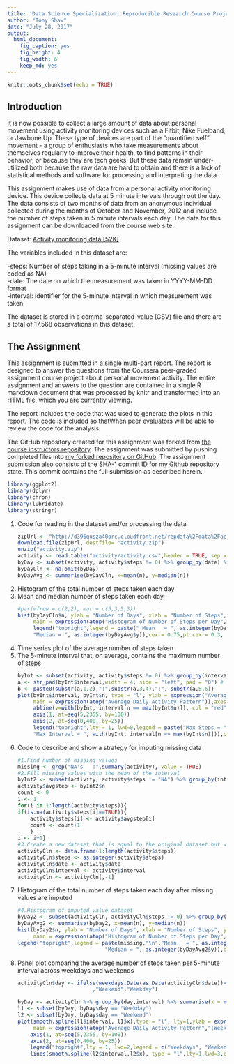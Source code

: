 ---
title: 'Data Science Specialization: Reproducible Research Course Project 1'
author: "Tony Shaw"
date: "July 28, 2017"
output: 
  html_document: 
    fig_caption: yes
    fig_height: 4
    fig_width: 6
    keep_md: yes
---

```{r setup, include=FALSE}
knitr::opts_chunk$set(echo = TRUE)
```

## Introduction

It is now possible to collect a large amount of data about personal movement using activity monitoring devices such as a Fitbit, Nike Fuelband, or Jawbone Up. These type of devices are part of the "quantified self" movement - a group of enthusiasts who take measurements about themselves regularly to improve their health, to find patterns in their behavior, or because they are tech geeks. But these data remain under-utilized both because the raw data are hard to obtain and there is a lack of statistical methods and software for processing and interpreting the data.

This assignment makes use of data from a personal activity monitoring device. This device collects data at 5 minute intervals through out the day. The data consists of two months of data from an anonymous individual collected during the months of October and November, 2012 and include the number of steps taken in 5 minute intervals each day.
The data for this assignment can be downloaded from the course web site:

Dataset: <a href="https://github.com/fordtronic/RepData_PeerAssessment1/blob/master/activity.zip">Activity monitoring data [52K]</a><br>

The variables included in this dataset are:

-steps: Number of steps taking in a 5-minute interval (missing values are coded as NA)<br>
-date: The date on which the measurement was taken in YYYY-MM-DD format<br>
-interval: Identifier for the 5-minute interval in which measurement was taken<br>

The dataset is stored in a comma-separated-value (CSV) file and there are a total of 17,568 observations in this dataset.

## The Assignment

This assignment is submitted in a single multi-part report. The report is designed to answer the questions from the Coursera peer-graded assignment course project about personal movement activity. The entire assignment and answers to the question are contained in a single R markdown document that was processed by knitr and transformed into an HTML file, which you are currently viewing.

The report includes the code that was used to generate the plots in this report. The code is included so thatWhen peer evaluators will be able to review the code for the analysis.

The GitHub repository created for this assignment was forked from <a href="https://github.com/rdpeng/RepData_PeerAssessment1"> the course instructors repository</a>. The assignment was submitted by pushing completed files into <a href="https://github.com/fordtronic/RepData_PeerAssessment1">my forked repository on GitHub</a>. The assignment submission also consists of the SHA-1 commit ID for my Github repository state. This commit contains the full submission as described herein.

```{r libs, echo=FALSE, warn.conflicts=FALSE,warning=FALSE, quietly=TRUE,message=FALSE}
library(ggplot2)
library(dplyr)
library(chron)
library(lubridate)
library(stringr)
```
<ol type="1">
  <li>Code for reading in the dataset and/or processing the data</li>
```{r readdata, echo=TRUE, warning=FALSE}
zipUrl <- "http://d396qusza40orc.cloudfront.net/repdata%2Fdata%2Factivity.zip"
download.file(zipUrl, destfile= "activity.zip")
unzip("activity.zip")
activity <- read.table("activity/activity.csv",header = TRUE, sep = ",")
byDay <- subset(activity, activity$steps != 0) %>% group_by(date) %>% summarise(n = sum(steps))
byDayCln <- na.omit(byDay)
byDayAvg <- summarise(byDayCln, x=mean(n), y=median(n))
```
<li>Histogram of the total number of steps taken each day</li>
<li>Mean and median number of steps taken each day</li>
```{r hist1data, echo=TRUE, warning=FALSE, fig.path="figure/"}
#par(mfrow = c(2,2), mar = c(5,3,5,3))
hist(byDayCln$n, ylab = "Number of Days", xlab = "Number of Steps", ylim = c(0,50), 
     main = expression(atop("Histogram of Number of Steps per Day","(All values)")))
     legend("topright",legend = paste(" Mean   = ", as.integer(byDayAvg$x),"\n",
     "Median = ", as.integer(byDayAvg$y)),cex = 0.75,pt.cex = 0.3, inset = .01,bty = "n")
```
<li>Time series plot of the average number of steps taken</li>
<li>The 5-minute interval that, on average, contains the maximum number of steps</li>
```{r timeseries, echo=TRUE, warning=FALSE, fig.path="figure/"}
byInt <- subset(activity, activity$steps != 0) %>% group_by(interval) %>% summarise(n = mean(steps))
a <- str_pad(byInt$interval,width = 4, side = "left", pad = "0") # %>% str_pad(width = 6, side = "right", pad = "0") 
b <- paste0(substr(a,1,2),":",substr(a,3,4),":", substr(a,5,6))
plot(byInt$interval, byInt$n, type = "l", ylab = expression("Average Steps"), col = "black", xlab = "Interval(HHMM)",
     main = expression(atop("Average Daily Activity Pattern")),axes = FALSE)
     abline(v=with(byInt, interval[n == max(byInt$n)]), col = "red", lwd = 2)
     axis(1, at=seq(5,2355, by=100))
     axis(2, at=seq(0,400, by=25))
     legend("topright",lty = 1, lwd=0,legend = paste("Max Steps = ", as.integer(max(byInt$n))," @","\n", 
     "Max Interval = ", with(byInt, interval[n == max(byInt$n)])),col=c("red"),cex = 0.75,pt.cex = 0.3, inset = .01,bty = "n")
```
<li>Code to describe and show a strategy for imputing missing data</li>
```{r imputedata, echo=TRUE, warning=FALSE}
#1.Find number of missing values
missing <- grep("NA's   :",summary(activity), value = TRUE)
#2.Fill missing values with the mean of the interval
byInt2 <- subset(activity, activity$steps != "NA") %>% group_by(interval) %>% summarise(n = mean(steps))
activity$avgstep <- byInt2$n
count <- 0
i <- 1
for(i in 1:length(activity$steps)){
if(is.na(activity$steps[i]==TRUE)){
    activity$steps[i] <- activity$avgstep[i]
    count <- count+1
    }
i <- i+1}
#3.Create a new dataset that is equal to the original dataset but with the missing data filled in.
activityCln <- data.frame(1:length(activity$steps))
activityCln$steps <- as.integer(activity$steps)
activityCln$date <- activity$date
activityCln$interval <- activity$interval
activityCln <- activityCln[,-1]
```
<li>Histogram of the total number of steps taken each day after missing values are imputed</li>
```{r hist2data, echo=TRUE, warning=FALSE, fig.path="figure/"}
#4.Histogram of imputed value dataset
byDay2 <- subset(activityCln, activityCln$steps != 0) %>% group_by(date) %>% summarise(n = sum(steps))
byDayAvg2 <- summarise(byDay2, x=mean(n), y=median(n))
hist(byDay2$n, ylab = "Number of Days", xlab = "Number of Steps", ylim = c(0,50), 
     main = expression(atop("Histogram of Number of Steps per Day","(Imputed missing values)")))
legend("topright",legend = paste(missing,"\n","Mean   = ", as.integer(byDayAvg2$x),"\n",
                            "Median = ", as.integer(byDayAvg2$y)),col=c("red"), cex = 0.75,pt.cex = 0.3, inset = .01,bty = "n")
```
<li>Panel plot comparing the average number of steps taken per 5-minute interval across weekdays and weekends</li>
```{r weeday, echo=TRUE, warning=FALSE, fig.path="figure/"}
activityCln$day <- ifelse(weekdays.Date(as.Date(activityCln$date))=="Saturday"|weekdays.Date(as.Date(activityCln$date))=="Sunday"
                        ,"Weekend","Weekday")

byDay <- activityCln %>% group_by(day,interval) %>% summarise(x = mean(steps))
l1 <- subset(byDay, byDay$day == "Weekday")
l2 <- subset(byDay, byDay$day == "Weekend")
plot(smooth.spline(l1$interval, l1$x),type = "l", lty=1,ylab = expression("Average Steps"), col = "red",lwd=3, xlab = "Interval(HHMM)",
     main = expression(atop("Average Daily Activity Pattern","(Weekdays-vs-Weekends)")),axes = FALSE)
    axis(1, at=seq(5,2355, by=100))
    axis(2, at=seq(0,400, by=25))
    legend("topright",lty = 1, lwd=2,legend = c("Weekdays", "Weekends"),col=c("red","black"),cex = 0.75,pt.cex = 0.3, inset = .01,bty = "n")
    lines(smooth.spline(l2$interval,l2$x), type = "l",lty=1,lwd=3,col="black")
```
</ol>